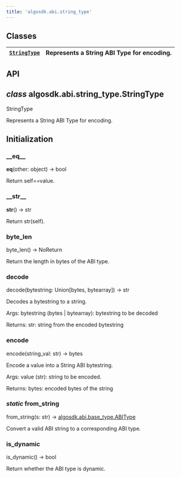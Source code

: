 ```yaml
---
title: 'algosdk.abi.string_type'
---
```


<a id='module-algosdk.abi.string_type'></a>

<a id='algosdk-abi-string-type'></a>

<a id='module-contents'></a>

<a id='classes'></a>

## Classes

| [`StringType`](#algosdk.abi.string_type.StringType) | Represents a String ABI Type for encoding. |
| --------------------------------------------------- | ------------------------------------------ |

<a id='api'></a>

## API

<a id='algosdk.abi.string_type.StringType'></a>

## _class_ algosdk.abi.string_type.StringType

StringType

Represents a String ABI Type for encoding.

## Initialization

<a id='algosdk.abi.string_type.StringType.__eq__'></a>

### \_\_eq\_\_

**eq**(other: object) → bool

Return self==value.

<a id='algosdk.abi.string_type.StringType.__str__'></a>

### \_\_str\_\_

**str**() → str

Return str(self).

<a id='algosdk.abi.string_type.StringType.byte_len'></a>

### byte_len

byte_len() → NoReturn

Return the length in bytes of the ABI type.

<a id='algosdk.abi.string_type.StringType.decode'></a>

### decode

decode(bytestring: Union[bytes, bytearray]) → str

Decodes a bytestring to a string.

Args:
bytestring (bytes | bytearray): bytestring to be decoded

Returns:
str: string from the encoded bytestring

<a id='algosdk.abi.string_type.StringType.encode'></a>

### encode

encode(string_val: str) → bytes

Encode a value into a String ABI bytestring.

Args:
value (str): string to be encoded.

Returns:
bytes: encoded bytes of the string

<a id='algosdk.abi.string_type.StringType.from_string'></a>

### _static_ from_string

from_string(s: str) → [algosdk.abi.base_type.ABIType](algosdk.abi.base_type.mdx#algosdk.abi.base_type.ABIType)

Convert a valid ABI string to a corresponding ABI type.

<a id='algosdk.abi.string_type.StringType.is_dynamic'></a>

### is_dynamic

is_dynamic() → bool

Return whether the ABI type is dynamic.
